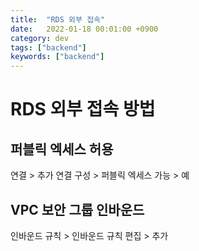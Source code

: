 ```yaml
---
title:  "RDS 외부 접속"
date:   2022-01-18 00:01:00 +0900
category: dev
tags: ["backend"]
keywords: ["backend"]
---
```


# RDS 외부 접속 방법

## 퍼블릭 엑세스 허용
연결 > 추가 연결 구성 > 퍼블릭 엑세스 가능 > 예

## VPC 보안 그룹 인바운드 
인바운드 규칙 > 인바운드 규칙 편집 > 추가